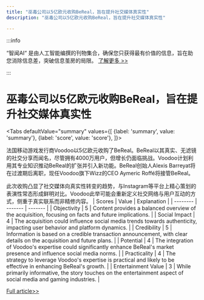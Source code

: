 ```yaml
---
title: "巫毒公司以5亿欧元收购BeReal，旨在提升社交媒体真实性"
description: "巫毒公司以5亿欧元收购BeReal，旨在提升社交媒体真实性"

---
```



:::info

“智闻AI“ 是由人工智能编撰的刊物集合，确保您只获得最有价值的信息，旨在助您消除信息差，突破信息茧房的局限。  [了解更多 >>](/)

:::

# 巫毒公司以5亿欧元收购BeReal，旨在提升社交媒体真实性


<Tabs
	defaultValue="summary"
	values={[
	{label: 'summary', value: 'summary'},
	{label: 'score', value: 'score'},
]}>
<TabItem value="summary">


法国移动游戏发行商Voodoo以5亿欧元收购了BeReal。BeReal以其真实、无滤镜的社交分享而闻名，尽管拥有4000万用户，但增长仍面临挑战。Voodoo计划利用其专业知识推动BeReal的扩张并引入新功能。BeReal创始人Alexis Barreyat将在过渡期后离职，现任Voodoo旗下Wizz的CEO Aymeric Roffé将接管BeReal。

此次收购凸显了社交媒体向真实性转变的趋势，与Instagram等平台上精心策划的表演性常态形成鲜明对比。Voodoo此举可能会重新定义社交网络与用户互动的方式，侧重于真实联系而非精修内容。
</TabItem>
<TabItem value="score">
	| Scores     | Value   | Explanation |
	| -------- | ------- | ------- |
	| Objectivity  | 5    | Content provides a balanced overview of the acquisition, focusing on facts and future implications.    |
	| Social Impact | 4     | The acquisition could influence social media trends towards authenticity, impacting user behavior and platform dynamics.    |
	| Credibility    | 5    | Information is based on a credible transaction announcement, with clear details on the acquisition and future plans.    |
	| Potential    | 4    | The integration of Voodoo's expertise could significantly enhance BeReal's market presence and influence social media norms.    |
	| Practicality    | 4    | The strategy to leverage Voodoo's expertise is practical and likely to be effective in enhancing BeReal's growth.    |
	| Entertainment Value    | 3    | While primarily informative, the story touches on the entertainment aspect of social media and gaming industries.    |
</TabItem>
</Tabs>

[Full article>>](https://techcrunch.com/2024/06/11/bereal-is-being-acquired-by-mobile-apps-and-games-company-voodoo-for-e500m/)
